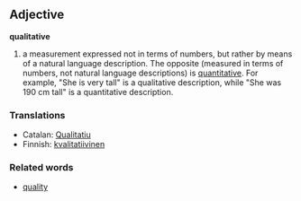 ==Adjective==
'''qualitative'''
#a measurement expressed not in terms of numbers, but rather by means of a natural language description. The opposite (measured in terms of numbers, not natural language descriptions) is [[quantitative]]. For example, "She is very tall" is a qualitative description, while "She was 190 cm tall" is a quantitative description.

===Translations===
*Catalan: [[Qualitatiu]]
*Finnish: [[kvalitatiivinen]]

===Related words===
*[[quality]]